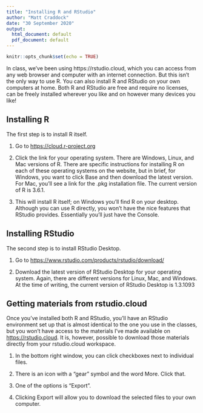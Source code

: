 ```yaml
---
title: "Installing R and RStudio"
author: "Matt Craddock"
date: "30 September 2020"
output:
  html_document: default
  pdf_document: default
---
```


```r
knitr::opts_chunk$set(echo = TRUE)
```

In class, we've been using https://rstudio.cloud, which you can access from any web browser and computer with an internet connection. But this isn't the only way to use R. You can also install R and RStudio on your own computers at home. Both R and RStudio are free and require no licenses, can be freely installed wherever you like and on however many devices you like!

## Installing R 

The first step is to install R itself.

1. Go to [https://cloud.r-project.org](https://cloud.r-project.org)

2. Click the link for your operating system. There are Windows, Linux, and Mac versions of R. There are specific instructions for installing R on each of these operating systems on the website, but in brief, for Windows, you want to click Base and then download the latest version. For Mac, you'll see a link for the .pkg installation file. The current version of R is 3.6.1.

3. This will install R itself; on Windows you'll find R on your desktop. Although you can use R directly, you won't have the nice features that RStudio provides. Essentially you'll just have the Console.

## Installing RStudio

The second step is to install RStudio Desktop.

1. Go to [https://www.rstudio.com/products/rstudio/download/](https://www.rstudio.com/products/rstudio/download/)

2. Download the latest version of RStudio Desktop for your operating system. Again, there are different versions for Linux, Mac, and Windows. At the time of writing, the current version of RStudio Desktop is 1.3.1093

## Getting materials from rstudio.cloud

Once you've installed both R and RStudio, you'll have an RStudio environment set up that is almost identical to the one you use in the classes, but you won't have access to the materials I've made available on [https://rstudio.cloud](https://rstudio.cloud). It is, however, possible to download those materials directly from your rstudio.cloud workspace.

1. In the bottom right window, you can click checkboxes next to individual files.

2. There is an icon with a "gear" symbol and the word More. Click that.

3. One of the options is "Export".

4. Clicking Export will allow you to download the selected files to your own computer.
